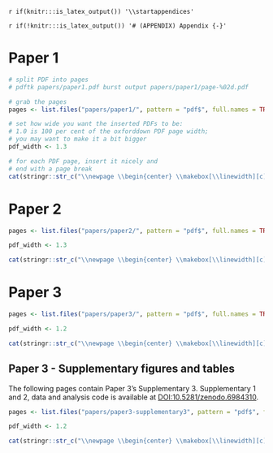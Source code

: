 `r if(knitr:::is_latex_output()) '\\startappendices'`

`r if(!knitr:::is_latex_output()) '# (APPENDIX) Appendix {-}'` 

<!-- If you feel it necessary to include an appendix, it goes here. The first appendix should include the commands above. -->

# Paper 1

```r
# split PDF into pages
# pdftk papers/paper1.pdf burst output papers/paper1/page-%02d.pdf

# grab the pages
pages <- list.files("papers/paper1/", pattern = "pdf$", full.names = TRUE)

# set how wide you want the inserted PDFs to be: 
# 1.0 is 100 per cent of the oxforddown PDF page width;
# you may want to make it a bit bigger
pdf_width <- 1.3

# for each PDF page, insert it nicely and
# end with a page break
cat(stringr::str_c("\\newpage \\begin{center} \\makebox[\\linewidth][c]{\\includegraphics[width=", pdf_width, "\\linewidth]{", pages, "}} \\end{center}"))
```


# Paper 2

```r
pages <- list.files("papers/paper2/", pattern = "pdf$", full.names = TRUE)

pdf_width <- 1.3

cat(stringr::str_c("\\newpage \\begin{center} \\makebox[\\linewidth][c]{\\includegraphics[width=", pdf_width, "\\linewidth]{", pages, "}} \\end{center}"))
```

# Paper 3

```r
pages <- list.files("papers/paper3/", pattern = "pdf$", full.names = TRUE)

pdf_width <- 1.2

cat(stringr::str_c("\\newpage \\begin{center} \\makebox[\\linewidth][c]{\\includegraphics[width=", pdf_width, "\\linewidth]{", pages, "}} \\end{center}"))
```

## Paper 3 - Supplementary figures and tables 

The following pages contain Paper 3's Supplementary 3. Supplementary 1 and 2, data and analysis code is available at [DOI:10.5281/zenodo.6984310](https://doi.org/10.5281/zenodo.6984310).

```r
pages <- list.files("papers/paper3-supplementary3", pattern = "pdf$", full.names = TRUE)

pdf_width <- 1.2

cat(stringr::str_c("\\newpage \\begin{center} \\makebox[\\linewidth][c]{\\includegraphics[width=", pdf_width, "\\linewidth]{", pages, "}} \\end{center}"))
```